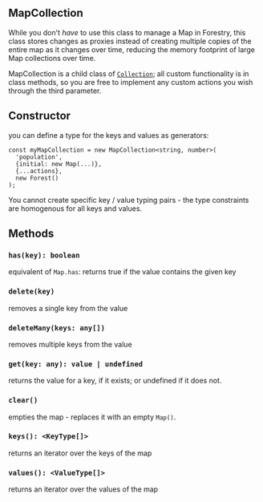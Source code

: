 
## MapCollection

While you don't _have_ to use this class to manage a Map in Forestry, this class
stores changes as proxies instead of creating multiple copies of the entire map as it changes over time,
reducing the memory footprint of large Map collections over time.

MapCollection is a child class of [`Collection`](/api/collection); all custom functionality
is in class methods, so you are free to implement any custom actions you wish through the third parameter.

## Constructor

you can define a type for the keys and values as generators:

```
const myMapCollection = new MapCollection<string, number>(
  'population',
  {initial: new Map(...)},
  {...actions},
  new Forest()
);
```

You cannot create specific key / value typing pairs - the type constraints are homogenous for all keys and values.

## Methods

### `has(key): boolean`

equivalent of `Map.has`: returns true if the value contains the given key

###  `delete(key)`

removes a single key from the value

### `deleteMany(keys: any[])`

removes multiple keys from the value

### `get(key: any): value | undefined`

returns the value for a key, if it exists; or undefined if it does not.

### `clear()`

empties the map - replaces it with an empty `Map()`.

### `keys(): <KeyType[]>`

returns an iterator over the keys of the map

### `values(): <ValueType[]>`

returns an iterator over the values of the map
